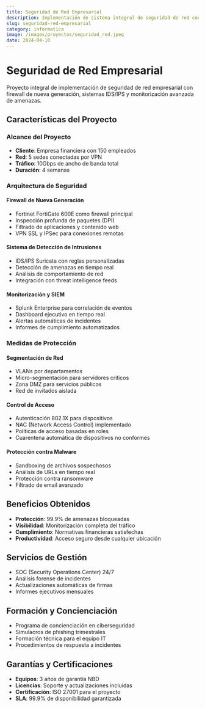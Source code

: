 ```yaml
---
title: Seguridad de Red Empresarial
description: Implementación de sistema integral de seguridad de red con firewall, IDS/IPS y monitorización avanzada.
slug: seguridad-red-empresarial
category: informatica
image: /images/proyectos/seguridad_red.jpeg
date: 2024-04-10
---
```


# Seguridad de Red Empresarial

Proyecto integral de implementación de seguridad de red empresarial con firewall de nueva generación, sistemas IDS/IPS y monitorización avanzada de amenazas.

## Características del Proyecto

### Alcance del Proyecto
- **Cliente**: Empresa financiera con 150 empleados
- **Red**: 5 sedes conectadas por VPN
- **Tráfico**: 10Gbps de ancho de banda total
- **Duración**: 4 semanas

### Arquitectura de Seguridad

#### Firewall de Nueva Generación
- Fortinet FortiGate 600E como firewall principal
- Inspección profunda de paquetes (DPI)
- Filtrado de aplicaciones y contenido web
- VPN SSL y IPSec para conexiones remotas

#### Sistema de Detección de Intrusiones
- IDS/IPS Suricata con reglas personalizadas
- Detección de amenazas en tiempo real
- Análisis de comportamiento de red
- Integración con threat intelligence feeds

#### Monitorización y SIEM
- Splunk Enterprise para correlación de eventos
- Dashboard ejecutivo en tiempo real
- Alertas automáticas de incidentes
- Informes de cumplimiento automatizados

### Medidas de Protección

#### Segmentación de Red
- VLANs por departamentos
- Micro-segmentación para servidores críticos
- Zona DMZ para servicios públicos
- Red de invitados aislada

#### Control de Acceso
- Autenticación 802.1X para dispositivos
- NAC (Network Access Control) implementado
- Políticas de acceso basadas en roles
- Cuarentena automática de dispositivos no conformes

#### Protección contra Malware
- Sandboxing de archivos sospechosos
- Análisis de URLs en tiempo real
- Protección contra ransomware
- Filtrado de email avanzado

## Beneficios Obtenidos

- **Protección**: 99.9% de amenazas bloqueadas
- **Visibilidad**: Monitorización completa del tráfico
- **Cumplimiento**: Normativas financieras satisfechas
- **Productividad**: Acceso seguro desde cualquier ubicación

## Servicios de Gestión

- SOC (Security Operations Center) 24/7
- Análisis forense de incidentes
- Actualizaciones automáticas de firmas
- Informes ejecutivos mensuales

## Formación y Concienciación

- Programa de concienciación en ciberseguridad
- Simulacros de phishing trimestrales
- Formación técnica para el equipo IT
- Procedimientos de respuesta a incidentes

## Garantías y Certificaciones

- **Equipos**: 3 años de garantía NBD
- **Licencias**: Soporte y actualizaciones incluidas
- **Certificación**: ISO 27001 para el proyecto
- **SLA**: 99.9% de disponibilidad garantizada